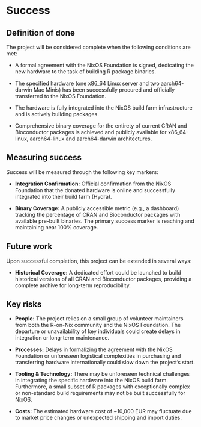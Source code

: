 # Success
<!-- 
Projects should have a definition of done that is measurable, and a thorough understanding going in of what the risks are to delivery 
-->

## Definition of done
<!-- 
What does success look like? 
-->
The project will be considered complete when the following conditions are met:

- A formal agreement with the NixOS Foundation is signed, dedicating the new hardware to the task of building R package binaries.

- The specified hardware (one x86_64 Linux server and two aarch64-darwin Mac Minis) has been successfully procured and officially transferred to the NixOS Foundation.

- The hardware is fully integrated into the NixOS build farm infrastructure and is actively building packages.

- Comprehensive binary coverage for the entirety of current CRAN and Bioconductor packages is achieved and publicly available for x86_64-linux, aarch64-linux and aarch64-darwin architectures.

## Measuring success
<!-- 
How will we know when success is achieved, what markers can we use along the way 
-->
Success will be measured through the following key markers:

- **Integration Confirmation:** Official confirmation from the NixOS Foundation that the donated hardware is online and successfully integrated into their build farm (Hydra).

- **Binary Coverage:** A publicly accessible metric (e.g., a dashboard) tracking the percentage of CRAN and Bioconductor packages with available pre-built binaries. The primary success marker is reaching and maintaining near 100% coverage.

## Future work
<!-- 
How could this be extended / developed in the future by yourself and/or the community in general?
-->
Upon successful completion, this project can be extended in several ways:

- **Historical Coverage:** A dedicated effort could be launched to build historical versions of all CRAN and Bioconductor packages, providing a complete archive for long-term reproducibility.

## Key risks
<!-- 
What sort of things could come up that can delay or break the project?

 - [ ] People
 - [ ] Processes
 - [ ] Tooling & Technology
 - [ ] Costs

-->

- **People:** The project relies on a small group of volunteer maintainers from both the R-on-Nix community and the NixOS Foundation. The departure or unavailability of key individuals could create delays in integration or long-term maintenance.

- **Processes:** Delays in formalizing the agreement with the NixOS Foundation or unforeseen logistical complexities in purchasing and transferring hardware internationally could slow down the project's start.

- **Tooling & Technology:** There may be unforeseen technical challenges in integrating the specific hardware into the NixOS build farm. Furthermore, a small subset of R packages with exceptionally complex or non-standard build requirements may not be built successfully for NixOS.

- **Costs:** The estimated hardware cost of ~10,000 EUR may fluctuate due to market price changes or unexpected shipping and import duties.
